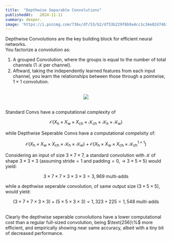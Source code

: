 ```yaml
---
title:  "Depthwise Separable Convolutions"
publishedAt:   2024-11-11
summary: deeper.
image: 'https://i.pinimg.com/736x/df/53/b2/df53b229f8b9a4cc1c34e02d74b1c206.jpg'
---
```


Depthwise Convolutions are the key building block for efficient neural networks.
<br/>
You factorize a convolution as:
1. A grouped Convolution, where the groups is equal to the number of total channels (1 $\mathcal{K}$ per channel). 
2. Aftward, taking the independently learned features from each input channel, you learn the relationships between those through a pointwise, $1 \times 1$ convolution.
<br/>

<div align = 'center'>
<img src = 'https://ars.els-cdn.com/content/image/1-s2.0-S2214317322000026-gr2.jpg'/>
</div>

<br/>

Standard Convs have a computational complexity of 

```math
\mathcal{O}(X_{\text{h}} \times X_{\text{w}} \times X_{\text{ch}} \times \mathcal{K}_{\text{ch}} \times \mathcal{K}_h \times \mathcal{K}_w)
```

while Depthwise Seperable Convs have a computational compelxity of:

```math
\mathcal{O}(X_{\text{h}} \times X_{\text{w}} \times X_{\text{ch}} \times \mathcal{K}_h \times \mathcal{K}_w) + \mathcal{O}(X_{\text{h}} \times X_{\text{w}} \times X_{\text{ch}} \times \mathcal{K}^{1 \times 1}_{\text{ch}})
```

Considering an input of size $3 \times 7 \times 7$, a standard convolution with $\mathcal{K}$ of shape $3 \times 3 \times 3$ (assuming $\text{stride} = 1$ and $\text{padding} = 0$, $\rightarrow$ $3 \times 5 \times 5$) would yield:

```math
3 \times 7 \times 7 \times 3 \times 3 \times 3 = 3,969 \text{ multi-adds}
```

while a depthwise seperable convolution, of same output size ($3 \times 5 \times 5$), would yield:

```math
(3 \times 7 \times 7 \times 3 \times 3) + (5 \times 5 \times 3 \times 3) = 1,323 + 225 = 1,548 \text{ multi-adds}
```
<br/>
Clearly the depthwise seperable convolutions have a lower computational cost than a regular full-sized convolution, being $\text{256}\%$ more efficient, and empirically showing near same accuracy, albeit with a tiny bit of decreased performance.